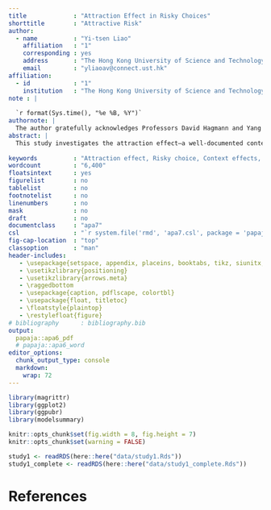 ```yaml
---
title             : "Attraction Effect in Risky Choices"
shorttitle        : "Attractive Risk"
author: 
  - name          : "Yi-tsen Liao"
    affiliation   : "1"
    corresponding : yes    
    address       : "The Hong Kong University of Science and Technology, Hong Kong"
    email         : "yliaoav@connect.ust.hk"
affiliation:
  - id            : "1"
    institution   : "The Hong Kong University of Science and Technology"
note : |
  
  `r format(Sys.time(), "%e %B, %Y")`
authornote: |
  The author gratefully acknowledges Professors David Hagmann and Yang Lu for their invaluable mentorship and guidance. Thanks also to the HKUST Economics Department for financial support that made the experiment in this thesis possible. Special thanks to Professor Hagmann for the much-needed pep talks and for talking the author out of her seasonal imposter syndrome episodes throughout her undergraduate year
abstract: |
  This study investigates the attraction effect—a well-documented context-dependent preference reversal—in the domain of risky choices. While prior research has established the robustness of the attraction effect in consumer decisions, its role in decision-making under risk and uncertainty remains underexplored. This paper contributes to this literature by examining whether introducing an asymmetrically dominated decoy option can systematically shift preferences between lotteries. Using an incentivized within-subject experimental design (N = 603), we manipulate the similarity and dominance of decoy lotteries to test their influence on the selection of a focal risky or safe option. The focal and non-focal lotteries are identical in expected value but differ in their risk profiles, enabling us to isolate context effects from baseline risk preferences. Our findings suggest an asymmetric attraction effect: while decoys dominated by the risky option significantly increased its selection likelihood (by 5.6 percentage points, p < .001), decoys dominated by the safe option had no positive effect and even slightly decreased its attractiveness. This asymmetry in our experimental evidences suggest that the attraction effect on risky choices is better explained by attribute-based rather than value-based accounts, challenging prior results from perceptual and consumer choice studies. These results deepen our understanding of context-dependent preferences in risk settings and highlight the role of attribute salience in shaping economic decision-making under uncertainty.
  
keywords          : "Attraction effect, Risky choice, Context effects, Preference reversal"
wordcount         : "6,400"
floatsintext      : yes
figurelist        : no
tablelist         : no
footnotelist      : no
linenumbers       : no
mask              : no
draft             : no
documentclass     : "apa7"
csl               : "`r system.file('rmd', 'apa7.csl', package = 'papaja')`"
fig-cap-location  : "top"
classoption       : "man"
header-includes:
   - \usepackage{setspace, appendix, placeins, booktabs, tikz, siunitx, tabularx}
   - \usetikzlibrary{positioning}
   - \usetikzlibrary{arrows.meta}
   - \raggedbottom
   - \usepackage{caption, pdflscape, colortbl}
   - \usepackage{float, titletoc}
   - \floatstyle{plaintop}
   - \restylefloat{figure}
# bibliography      : bibliography.bib
output: 
  papaja::apa6_pdf
  # papaja::apa6_word
editor_options: 
  chunk_output_type: console
  markdown: 
    wrap: 72
---
```



```r
library(magrittr)
library(ggplot2)
library(ggpubr)
library(modelsummary)

knitr::opts_chunk$set(fig.width = 8, fig.height = 7)
knitr::opts_chunk$set(warning = FALSE)

study1 <- readRDS(here::here("data/study1.Rds"))
study1_complete <- readRDS(here::here("data/study1_complete.Rds"))

```



# References

```{=tex}
\begingroup
\singlespacing
\setlength{\parindent}{-0.2in}
\setlength{\leftskip}{0.2in}
\noindent
\vspace{-1cm}
```
::: {#refs}
:::

```{=tex}
\endgroup
\newpage
```